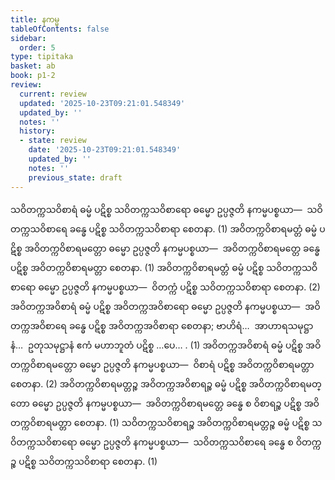 ```yaml
---
title: နကမ္မ
tableOfContents: false
sidebar:
  order: 5
type: tipitaka
basket: ab
book: p1-2
review:
  current: review
  updated: '2025-10-23T09:21:01.548349'
  updated_by: ''
  notes: ''
  history:
  - state: review
    date: '2025-10-23T09:21:01.548349'
    updated_by: ''
    notes: ''
    previous_state: draft
---
```



<ReviewStatus review={frontmatter.review} showDetails={true} />

<HypothesisAnnotation frontmatter={frontmatter} />

<DynamicBreadcrumb />

<Division number="39" book="p1-2" e="ch" v="37" p="26">

<Paragraph number="172" book="p1-2">
သဝိတက္ကသဝိစာရံ ဓမ္မံ ပဋိစ္စ သဝိတက္ကသဝိစာရော ဓမ္မော ဥပ္ပဇ္ဇတိ နကမ္မပစ္စယာ—  သဝိတက္ကသဝိစာရေ ခန္ဓေ ပဋိစ္စ သဝိတက္ကသဝိစာရာ စေတနာ. (1)
</Paragraph>

<Paragraph number="173" book="p1-2">
အဝိတက္ကဝိစာရမတ္တံ ဓမ္မံ ပဋိစ္စ အဝိတက္ကဝိစာရမတ္တော ဓမ္မော ဥပ္ပဇ္ဇတိ နကမ္မပစ္စယာ—  အဝိတက္ကဝိစာရမတ္တေ ခန္ဓေ ပဋိစ္စ အဝိတက္ကဝိစာရမတ္တာ စေတနာ. (1)
</Paragraph>

<Paragraph number="174" book="p1-2">
အဝိတက္ကဝိစာရမတ္တံ ဓမ္မံ ပဋိစ္စ သဝိတက္ကသဝိစာရော ဓမ္မော ဥပ္ပဇ္ဇတိ နကမ္မပစ္စယာ—  ဝိတက္ကံ ပဋိစ္စ သဝိတက္ကသဝိစာရာ စေတနာ. (2)
</Paragraph>

<Paragraph number="175" book="p1-2">
အဝိတက္ကအဝိစာရံ ဓမ္မံ ပဋိစ္စ အဝိတက္ကအဝိစာရော ဓမ္မော ဥပ္ပဇ္ဇတိ နကမ္မပစ္စယာ—  အဝိတက္ကအဝိစာရေ ခန္ဓေ ပဋိစ္စ အဝိတက္ကအဝိစာရာ စေတနာ; ဗာဟိရံ…  အာဟာရသမုဋ္ဌာနံ…  ဥတုသမုဋ္ဌာနံ ဧကံ မဟာဘူတံ ပဋိစ္စ …ပေ… . (1)
</Paragraph>

<Paragraph number="176" book="p1-2">
အဝိတက္ကအဝိစာရံ ဓမ္မံ ပဋိစ္စ အဝိတက္ကဝိစာရမတ္တော ဓမ္မော ဥပ္ပဇ္ဇတိ နကမ္မပစ္စယာ—  ဝိစာရံ ပဋိစ္စ အဝိတက္ကဝိစာရမတ္တာ စေတနာ. (2)
</Paragraph>

<Paragraph number="177" book="p1-2">
အဝိတက္ကဝိစာရမတ္တဉ္စ အဝိတက္ကအဝိစာရဉ္စ ဓမ္မံ ပဋိစ္စ အဝိတက္ကဝိစာရမတ္တော ဓမ္မော ဥပ္ပဇ္ဇတိ နကမ္မပစ္စယာ—  အဝိတက္ကဝိစာရမတ္တေ ခန္ဓေ စ ဝိစာရဉ္စ ပဋိစ္စ အဝိတက္ကဝိစာရမတ္တာ စေတနာ. (1)
</Paragraph>

<Paragraph number="178" book="p1-2">
သဝိတက္ကသဝိစာရဉ္စ အဝိတက္ကဝိစာရမတ္တဉ္စ ဓမ္မံ ပဋိစ္စ သဝိတက္ကသဝိစာရော ဓမ္မော ဥပ္ပဇ္ဇတိ နကမ္မပစ္စယာ—  သဝိတက္ကသဝိစာရေ ခန္ဓေ စ ဝိတက္ကဉ္စ ပဋိစ္စ သဝိတက္ကသဝိစာရာ စေတနာ. (1)
</Paragraph>
</Division>